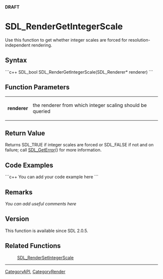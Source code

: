'''DRAFT'''

<!-- #You will need to remove the line #acl All:read above in order to be able to save the new page.  Do not remove any other content above this comment.  You may delete this comment before you save. -->

<!-- #*^*^*^*^*See http://wiki.libsdl.org/moin.cgi/SGFunctions for details on editing this page*^*^*^*^* -->


= SDL_RenderGetIntegerScale =
Use this function to get whether integer scales are forced for resolution-independent rendering.




== Syntax ==
```c++
SDL_bool SDL_RenderGetIntegerScale(SDL_Renderer* renderer)
```


== Function Parameters ==
{|
|'''renderer'''
|the renderer from which integer scaling should be queried
|}


== Return Value ==
Returns SDL_TRUE if integer scales are forced or SDL_FALSE if not and on failure; call [[SDL_GetError]]() for more information.


== Code Examples ==
```c++
You can add your code example here
```

<!-- #Leave this section as-is unless you have a code example to put in.  In that case, replace You can add your code example here with your code example following the Style Guide instructions.  Leave the rest of the markup alone and delete this comment. -->


== Remarks ==
''You can add useful comments here''

<!-- #Leave this section as-is unless you have a remark to put in.  In that case, replace ''You can add useful comments here'' with your remark(s) following the Style Guide instructions.  Leave the rest of the markup alone and delete this comment. -->


== Version ==
This function is available since SDL 2.0.5.


== Related Functions ==
:[[SDL_RenderSetIntegerScale]]
<!-- #Remove this section if empty -->

----
[[CategoryAPI]], [[CategoryRender]]
<!-- #See the Style Guide for instructions on editing the footer. -->
